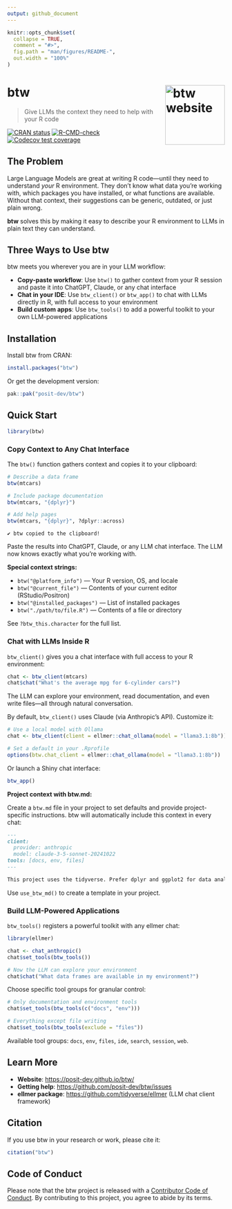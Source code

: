 ```yaml
---
output: github_document
---
```


<!-- README.md is generated from README.Rmd. Please edit that file -->

```r
knitr::opts_chunk$set(
  collapse = TRUE,
  comment = "#>",
  fig.path = "man/figures/README-",
  out.width = "100%"
)
```

# btw <a href="https://posit-dev.github.io/btw/"><img src="man/figures/logo.png" align="right" height="138" alt="btw website" /></a>

> Give LLMs the context they need to help with your R code

<!-- badges: start -->
[![CRAN status](https://www.r-pkg.org/badges/version/btw)](https://CRAN.R-project.org/package=btw)
[![R-CMD-check](https://github.com/posit-dev/btw/actions/workflows/R-CMD-check.yaml/badge.svg)](https://github.com/posit-dev/btw/actions/workflows/R-CMD-check.yaml)
[![Codecov test coverage](https://codecov.io/gh/posit-dev/btw/graph/badge.svg)](https://app.codecov.io/gh/posit-dev/btw)
<!-- badges: end -->

## The Problem

Large Language Models are great at writing R code—until they need to understand *your* R environment. They don't know what data you're working with, which packages you have installed, or what functions are available. Without that context, their suggestions can be generic, outdated, or just plain wrong.

**btw** solves this by making it easy to describe your R environment to LLMs in plain text they can understand.

## Three Ways to Use btw

btw meets you wherever you are in your LLM workflow:

- **Copy-paste workflow**: Use `btw()` to gather context from your R session and paste it into ChatGPT, Claude, or any chat interface
- **Chat in your IDE**: Use `btw_client()` or `btw_app()` to chat with LLMs directly in R, with full access to your environment
- **Build custom apps**: Use `btw_tools()` to add a powerful toolkit to your own LLM-powered applications

## Installation

Install btw from CRAN:

```r
install.packages("btw")
```

Or get the development version:

```r
pak::pak("posit-dev/btw")
```

## Quick Start

```r
library(btw)
```

### Copy Context to Any Chat Interface

The `btw()` function gathers context and copies it to your clipboard:

```r
# Describe a data frame
btw(mtcars)

# Include package documentation
btw(mtcars, "{dplyr}")

# Add help pages
btw(mtcars, "{dplyr}", ?dplyr::across)
```

```
✔ btw copied to the clipboard!
```

Paste the results into ChatGPT, Claude, or any LLM chat interface. The LLM now knows exactly what you're working with.

**Special context strings:**

- `btw("@platform_info")` — Your R version, OS, and locale
- `btw("@current_file")` — Contents of your current editor (RStudio/Positron)
- `btw("@installed_packages")` — List of installed packages
- `btw("./path/to/file.R")` — Contents of a file or directory

See `?btw_this.character` for the full list.

### Chat with LLMs Inside R

`btw_client()` gives you a chat interface with full access to your R environment:

```r
chat <- btw_client(mtcars)
chat$chat("What's the average mpg for 6-cylinder cars?")
```

The LLM can explore your environment, read documentation, and even write files—all through natural conversation.

By default, `btw_client()` uses Claude (via Anthropic's API). Customize it:

```r
# Use a local model with Ollama
chat <- btw_client(client = ellmer::chat_ollama(model = "llama3.1:8b"))

# Set a default in your .Rprofile
options(btw.chat_client = ellmer::chat_ollama(model = "llama3.1:8b"))
```

Or launch a Shiny chat interface:

```r
btw_app()
```

**Project context with btw.md:**

Create a `btw.md` file in your project to set defaults and provide project-specific instructions. btw will automatically include this context in every chat:

```markdown
---
client:
  provider: anthropic
  model: claude-3-5-sonnet-20241022
tools: [docs, env, files]
---

This project uses the tidyverse. Prefer dplyr and ggplot2 for data analysis.
```

Use `use_btw_md()` to create a template in your project.

### Build LLM-Powered Applications

`btw_tools()` registers a powerful toolkit with any ellmer chat:

```r
library(ellmer)

chat <- chat_anthropic()
chat$set_tools(btw_tools())

# Now the LLM can explore your environment
chat$chat("What data frames are available in my environment?")
```

Choose specific tool groups for granular control:

```r
# Only documentation and environment tools
chat$set_tools(btw_tools(c("docs", "env")))

# Everything except file writing
chat$set_tools(btw_tools(exclude = "files"))
```

Available tool groups: `docs`, `env`, `files`, `ide`, `search`, `session`, `web`.

## Learn More

- **Website**: <https://posit-dev.github.io/btw/>
- **Getting help**: <https://github.com/posit-dev/btw/issues>
- **ellmer package**: <https://github.com/tidyverse/ellmer> (LLM chat client framework)

## Citation

If you use btw in your research or work, please cite it:

```r
citation("btw")
```

## Code of Conduct

Please note that the btw project is released with a [Contributor Code of Conduct](https://posit-dev.github.io/btw/CODE_OF_CONDUCT.html). By contributing to this project, you agree to abide by its terms.


